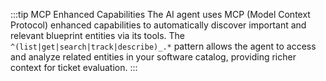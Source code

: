 :::tip MCP Enhanced Capabilities
The AI agent uses MCP (Model Context Protocol) enhanced capabilities to automatically discover important and relevant blueprint entities via its tools. The `^(list|get|search|track|describe)_.*` pattern allows the agent to access and analyze related entities in your software catalog, providing richer context for ticket evaluation.
:::